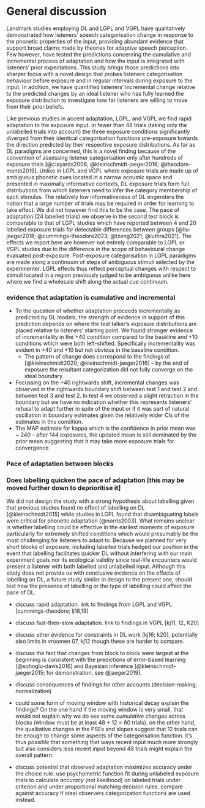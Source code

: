 <!-- Do NOT knit this document. It is part of a larger document. Instead knit the main document (my-apa-formatted-article) -->

# General discussion
 
Landmark studies employing DL and LGPL and VGPL have qualitatively demonstrated how listeners' speech categorisation change in response to the phonetic properties of the input, providing abundant evidence that support broad claims made by theories for adaptive speech perception.  Few however, have tested the predictions concerning the cumulative and incremental process of adaptation and how the input is integrated with listeners' prior expectations. This study brings those predictions into sharper focus with a novel design that probes listeners categorisation behaviour before exposure and in regular intervals during exposure to the input. In addition, we have quantified listeners' incremental change relative to the predicted changes by an ideal listener who has fully learned the exposure distribution to investigate how far listeners are willing to move from their prior beliefs. 

Like previous studies in accent adaptation, LGPL, and VGPL we find rapid adaptation to the exposure input. In fewer than 48 trials (taking only the unlabelled trials into account) the three exposure conditions significantly diverged from their identical categorisation functions pre-exposure towards the direction predicted by their respective exposure distributions. As far as DL paradigms are concerned, this is a novel finding because of the convention of assessing listener categorisation only after hundreds of exposure trials [@clayards2008; @kleinschmidt-jaeger2016; @theodore-monto2019]. Unlike in LGPL and VGPL where exposure trials are made up of ambiguous phonetic cues located in a narrow acoustic space and presented in maximally informative contexts, DL exposure trials form full distributions from which listeners need to infer the category membership of each stimulus. The relatively low informativeness of DL engenders the notion that a large number of trials may be required in order for learning to take effect. We did not however find this to be the case. The pace of adaptation (24 labelled trials) we observe in the second test block is comparable to that of LGPL studies which have reported between 4 and 20 labelled exposure trials for detectable differences between groups [@liu-jaeger2018; @cummings-theodore2023; @tzeng2021; @luthra2021]. The effects we report here are however not entirely comparable to LGPL or VGPL studies due to the difference in the scope of behavioural change evaluated post-exposure. Post-exposure categorisation in LGPL paradigms are made along a continuum of steps of ambiguous stimuli selected by the experimenter. LGPL effects thus reflect perceptual changes with respect to stimuli located in a region previously judged to be ambiguous unlike here where we find a wholesale shift along the actual cue continuum. 


### evidence that adaptation is cumulative and incremental
  + To the question of whether adaptation proceeds incrementally as predicted by DL models, the strength of evidence in support of this prediction depends on where the test talker's exposure distributions are placed relative to listeners' starting point. We found stronger evidence of incrementality in the +40 condition compared to the baseline and +10 conditions which were both left-shifted. Specifically incrementality was evident in +40 and +10 but not obvious in the baseline condition. 
    + The pattern of change does correspond to the findings of [@kleinschmidt2020; @kleinschmidt-jaeger2016] -- by the end of exposure the resultant categorization did not fully converge on the ideal boundary. 
  + Focussing on the +40 rightwards shift, incremental changes was observed in the rightwards boundary shift between test 1 and test 2 and between test 3 and test 2. In test 4 we observed a slight retraction in the boundary but we have no indication whether this represents listeners' refusal to adapt further in spite of the input or if it was part of natural oscillation in boundary estimates given the relatively wider CIs of the estimates in this condition. 
  + The MAP estimate for kappa which is the confidence in prior mean was ~ 240 -- after 144 exposures, the updated mean is still dominated by the prior mean suggesting that it may take more exposure trials for convergence. 

### Pace of adaptation between blocks


### Does labelling quicken the pace of adaptation [this may be moved further down to deprioritise it]
We did not design the study with a strong hypothesis about labelling given that previous studies found no effect of labelling on DL [@kleinschmidt2015] while studies in LGPL found that disambiguating labels were critical for phonetic adaptation [@norris2003]. What remains unclear is whether labelling could be effective in the earliest moments of exposure particularly for extremely shifted conditions which would presumably be the most challenging for listeners to adapt to. Because we planned for very short blocks of exposure, including labelled trials hedged our position in the event that labelling facilitates quicker DL without interfering with our main experiment goals nor its ecological validity since real-life encounters would present a listener with both labelled and unlabelled input. Although this study does not provide us with conclusive evidence on the effects of labelling on DL, a future study similar in design to the present one, should test how the presence of labelling or the type of labelling could affect the pace of DL.


 + discuss rapid adaptation. link to findings from LGPL and VGPL [cummings-theodore; lj18,19]
 + discuss fast-then-slow adaptation. link to findings in VGPL [kj11, 12, K20] 
 + discuss other evidence for constraints in DL work [kj16; k20], potentially also limits in vroomen 07, kj12 though these are harder to compare.

 + discuss the fact that changes from block to block were largest at the beginning is consistent with the predictions of error-based learning [@sohoglu-davis2016] and Bayesian inference [@kleinschmidt-jaeger2015; for demonstration, see @jaeger2019].
 + discuss consequences of findings for other accounts (decision-making; normalization)

 
 + could some form of moving window with historical decay explain the findings? On the one hand if the moving window is very small, that would not explain why we do see some *cumulative* changes across blocks (window must be at least 48 + 12 = 60 trials). on the other hand, the qualitative changes in the PSEs and slopes suggest that 12 trials can be enough to change some aspects of the categorisation function. it's thus *possible* that something that ways recent input much more strongly but also considers less recent input beyond 48 trials might explain the overall pattern.
 
<!-- TO DO: take note to make test stimuli relative to exposure stims in your next experiment? -->
 
 + discuss potential that observed adaptation maximizes accuracy under the choice rule. use psychometric function fit during unlabeled exposure trials to calculate *accuracy* (not likelihood) on labeled trials under criterion and under proportional matching decision rules. compare against accuracy if ideal observers categorization functions are used instead.




